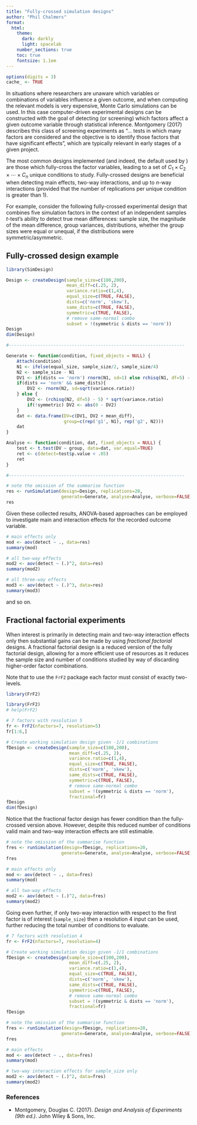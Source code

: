 ```yaml
---
title: "Fully-crossed simulation designs"
author: "Phil Chalmers"
format:
  html:
    theme:
      dark: darkly
      light: spacelab
    number_sections: true
    toc: true
    fontsize: 1.1em
---
```


```r
options(digits = 3)
cache_ <- TRUE
```


In situations where researchers are unaware which variables or combinations of variables influence a given outcome, and when computing the relevant models is very expensive, Monte Carlo simulations can be used. In this case computer-driven experimental designs can be constructed with the goal of detecting (or screening) which factors affect a given outcome variable through statistical inference. Montgomery (2017) describes this class of screening experiments as "... tests in which many factors are considered and the objective is to identify those factors that have significant effects", which are typically relevant in early stages of a given project.

The most common designs implemented (and indeed, the default used by \code{createDesign()}) are those which fully-cross the factor variables, leading to a set of $C_1\times C_2 \times \cdots \times C_n$ unique conditions to study. Fully-crossed designs are beneficial when detecting main effects, two-way interactions, and up to $n$-way interactions (provided that the number of replications per unique condition is greater than 1).

For example, consider the following fully-crossed experimental design that combines five simulation factors in the context of an independent samples $t$-test's ability to detect true mean differences: sample size, the magnitude of the mean difference, group variances, distributions, whether the group sizes were equal or unequal, if the distributions were symmetric/asymmetric.

## Fully-crossed design example

```r
library(SimDesign)

Design <- createDesign(sample_size=c(100,200),
                       mean_diff=c(.25, 2),
                       variance.ratio=c(1,4),
                       equal_size=c(TRUE, FALSE),
                       dists=c('norm', 'skew'),
                       same_dists=c(TRUE, FALSE),
                       symmetric=c(TRUE, FALSE),
                       # remove same-normal combo
                       subset = !(symmetric & dists == 'norm'))
Design
dim(Design)

#-------------------------------------------------------------------

Generate <- function(condition, fixed_objects = NULL) {
    Attach(condition)
    N1 <- ifelse(equal_size, sample_size/2, sample_size/4)
    N2 <- sample_size - N1
    DV1 <- if(dists == 'norm') rnorm(N1, sd=1) else rchisq(N1, df=5) - 5
    if(dists == 'norm' && same_dists){ 
        DV2 <- rnorm(N2, sd=sqrt(variance.ratio))
    } else {
        DV2 <- (rchisq(N2, df=5) - 5) * sqrt(variance.ratio)
        if(!symmetric) DV2 <- abs(0 - DV2)
    }
    dat <- data.frame(DV=c(DV1, DV2 + mean_diff), 
                      group=c(rep('g1', N1), rep('g2', N2)))
    dat
}

Analyse <- function(condition, dat, fixed_objects = NULL) {
    test <- t.test(DV ~ group, data=dat, var.equal=TRUE)
    ret <- c(detect=test$p.value < .05)
    ret
}

#-------------------------------------------------------------------

# note the omission of the summarise function
res <- runSimulation(design=Design, replications=20, 
                     generate=Generate, analyse=Analyse, verbose=FALSE)
res
```

Given these collected results, ANOVA-based approaches can be employed to investigate main and interaction effects for the recorded outcome variable.

```r
# main effects only
mod <- aov(detect ~ ., data=res)
summary(mod)

# all two-way effects
mod2 <- aov(detect ~ (.)^2, data=res)
summary(mod2)

# all three-way effects
mod3 <- aov(detect ~ (.)^3, data=res)
summary(mod3)
```
and so on. 

## Fractional factorial experiments

When interest is primarily in detecting main and two-way interaction effects only then substantial gains can be made by using *fractional factorial* designs. A fractional factorial design is a reduced version of the fully factorial design, allowing for a more efficient use of resources as it reduces the sample size and number of conditions studied by way of discarding higher-order factor combinations. 

Note that to use the `FrF2` package each factor must consist of exactly two-levels. 

```r
library(FrF2)
```


```r
library(FrF2)
# help(FrF2)

# 7 factors with resolution 5
fr <- FrF2(nfactors=7, resolution=5)
fr[1:6,]

# Create working simulation design given -1/1 combinations
fDesign <- createDesign(sample_size=c(100,200),
                        mean_diff=c(.25, 2),
                        variance.ratio=c(1,4),
                        equal_size=c(TRUE, FALSE),
                        dists=c('norm', 'skew'),
                        same_dists=c(TRUE, FALSE),
                        symmetric=c(TRUE, FALSE),
                        # remove same-normal combo
                        subset = !(symmetric & dists == 'norm'),
					    fractional=fr)
fDesign
dim(fDesign)
```

Notice that the fractional factor design has fewer condition than the fully-crossed version above. However, despite this reduced number of conditions valid main and two-way interaction effects are still estimable.

```r
# note the omission of the summarise function
fres <- runSimulation(design=fDesign, replications=20, 
                     generate=Generate, analyse=Analyse, verbose=FALSE)
fres
```

```r
# main effects only
mod <- aov(detect ~ ., data=fres)
summary(mod)

# all two-way effects
mod2 <- aov(detect ~ (.)^2, data=fres)
summary(mod2)
```

Going even further, if only two-way interaction with respect to the first factor 
is of interest (`sample_size`) then a resolution 4 input can be used, further 
reducing the total number of conditions to evaluate. 

```r
# 7 factors with resolution 4
fr <- FrF2(nfactors=7, resolution=4)

# Create working simulation design given -1/1 combinations
fDesign <- createDesign(sample_size=c(100,200),
                        mean_diff=c(.25, 2),
                        variance.ratio=c(1,4),
                        equal_size=c(TRUE, FALSE),
                        dists=c('norm', 'skew'),
                        same_dists=c(TRUE, FALSE),
                        symmetric=c(TRUE, FALSE),
                        # remove same-normal combo
                        subset = !(symmetric & dists == 'norm'),
					    fractional=fr)
fDesign

# note the omission of the summarise function
fres <- runSimulation(design=fDesign, replications=20, 
                     generate=Generate, analyse=Analyse, verbose=FALSE)
fres
```

```r
# main effects
mod <- aov(detect ~ ., data=fres)
summary(mod)

# two-way interaction effects for sample_size only
mod2 <- aov(detect ~ (.)^2, data=fres)
summary(mod2)
```


### References

- Montgomery, Douglas C. (2017). *Design and Analysis of Experiments (9th ed.)*. John Wiley & Sons, Inc.
